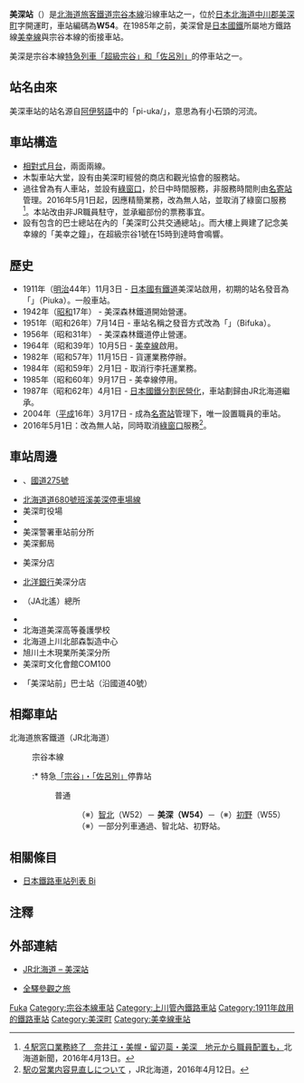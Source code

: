 {{noteTA
|T=zh-tw:美深車站;zh-cn:美深站;zh-hk:美深站;
|1=zh-tw:美深車站;zh-cn:美深站;zh-hk:美深站;
|2=zh-tw:南美深車站;zh-hk:南美深站;zh-cn:南美深站;
|3=zh-tw:初野車站;zh-hk:初野站;zh-cn:初野站;
|4=zh-tw:名寄車站;zh-hk:名寄站;zh-cn:名寄站;
}}
{{日本車站資訊
|公司色 =  #2cb431
|文字色 = 
|站名 = 美深站
|圖片 = JR-Bifuka-Station01.JPG
|pxl = 250px
|圖片說明 = 車站站房（攝於2019年4月）
|日文原名 = 美深
|平假名 = びふか
|羅馬拼音 = Bifuka
|前一站 = W52 [[智北站|智北]]
|前一站距離 = 5.0
|後一站距離 = 3.6
|後一站 = [[初野站|初野]] W55
|電報略號 = ヒカ
|車站編號 = {{車站編號c|brown|W54}}
|停站路線數 =
|所屬公司 = [[File:JR_logo_(hokkaido).svg|23px]][[北海道旅客鐵道|北海道旅客鐵道]]（JR北海道）
|所屬路線 = {{Color|#954a35|■}}[[宗谷本線|宗谷本線]]
|距離 = 98.3
|起點站 = [[旭川站|旭川]]
|所在地 = [[北海道|北海道]][[中川郡_(上川綜合振興局)|中川郡]][[美深町|美深町]]字開運町
|車站構造 = [[地面車站|地面車站]]
|月台配置 = 2面2線
|啟用年月日 = 1911年（明治44年）11月3日
|廢站年月日 = 
|上下車人次 = 114
|統計年度 = 2018年
|備註 = [[簡易委託站|簡易委託站]]
}}
{{日本車站資訊
|社色 = #ccc
|文字色 = #000
|站名 = 美深站
|日文原名 = 美深
|平假名 = びふか
|羅馬拼音 = Bifuka
|前一站 = 
|前一站距離 = 
|後一站距離 = 4.3
|後一站 = {{link-ja|東美深站|東美深駅|東美深}}
|電報略號 = 
|車站編號 = 
|停站路線數 =
|所屬公司 = [[日本國有鐵道|日本國有鐵道]]（國鐵）
|所屬路線 = [[美幸線|美幸線]]
|距離 = 0.0
|起點站 = '''美深'''
|所在地 = 
|車站構造 = [[地面車站|地面車站]]
|月台配置 = 
|啟用年月日 = 1964年（昭和39年）10月5日
|廢站年月日 = 1985年（昭和60年）9月17日
|上下車人次 = 
|統計年度 = 
|備註 =
}}
'''美深站'''（{{jpn|j=美深駅|hg=びふかえき|rm=Bifuka eki|f=y}}）是[[北海道旅客鐵道|北海道旅客鐵道]][[宗谷本線|宗谷本線]]沿線車站之一，位於[[日本|日本]][[北海道|北海道]][[中川郡_(上川綜合振興局)|中川郡]][[美深町|美深町]]字開運町，車站編碼為'''W54'''。在1985年之前，美深曾是[[日本國鐵|日本國鐵]]所屬地方鐵路線[[美幸線|美幸線]]與宗谷本線的銜接車站。

美深是宗谷本線[[特急列車|特急列車]][[超級宗谷號列車|「超級宗谷」和「佐呂別」]]的停車站之一。

==站名由來==
美深車站的站名源自[[阿伊努語|阿伊努語]]中的「pi-uka/{{lang|ja|ピウカ}}」，意思為有小石頭的河流。

==車站構造==
*[[相對式月台|相對式月台]]，兩面兩線。
*木製車站大堂，設有由美深町經營的商店和觀光協會的服務站。
*過往曾為有人車站，並設有[[綠窗口|綠窗口]]，於日中時間服務，非服務時間則由[[名寄站|名寄站]]管理。2016年5月1日起，因應精簡業務，改為無人站，並取消了綠窗口服務<ref>[https://archive.is/20160415141922/http://dd.hokkaido-np.co.jp/news/society/society/1-0258673.html ４駅窓口業務終了　奈井江・美幌・留辺蘂・美深　地元から職員配置も，]北海道新聞，2016年4月13日。{{ja}}</ref>。本站改由非JR職員駐守，並承繼部份的票務事宜。
*設有包含{{Link-ja|名士巴士|名士バス}}的巴士總站在內的「美深町公共交通總站」。而大樓上興建了記念美幸線的「美幸之鐘」，在超級宗谷1號在15時到達時會鳴響。

==歷史==
*1911年（[[明治|明治]]44年）11月3日 - [[日本國有鐵道|日本國有鐵道]]美深站啟用，初期的站名發音為「{{lang|ja|ぴうか}}」（Piuka）。一般車站。
*1942年（[[昭和|昭和]]17年） - 美深森林鐵道開始營運。
*1951年（昭和26年）7月14日 - 車站名稱之發音方式改為「{{lang|ja|びふか}}」（Bifuka）。
*1956年（昭和31年） - 美深森林鐵道停止營運。
*1964年（昭和39年）10月5日 - [[美幸線|美幸線]]啟用。
*1982年（昭和57年）11月15日 - 貨運業務停辦。
*1984年（昭和59年）2月1日 - 取消行李托運業務。
*1985年（昭和60年）9月17日 - 美幸線停用。
*1987年（昭和62年）4月1日 - [[日本國鐵分割民營化|日本國鐵分割民營化]]，車站劃歸由JR北海道繼承。
*2004年（[[平成|平成]]16年）3月17日 - 成為[[名寄站|名寄站]]管理下，唯一設置職員的車站。
* 2016年5月1日：改為無人站，同時取消[[綠窗口|綠窗口]]服務<ref>[http://www.jrhokkaido.co.jp/press/2016/160412-1.pdf 駅の営業内容見直しについて] {{Wayback|url=http://www.jrhokkaido.co.jp/press/2016/160412-1.pdf |date=20160413190242 }}，JR北海道，2016年4月12日。{{ja}}</ref>。

==車站周邊==
*{{Link-ja|國道40號|国道40号}}、[[國道275號|國道275號]]
*[[北海道道680號班溪美深停車場線|北海道道680號班溪美深停車場線]]
*美深町役場
*{{Link-ja|美深警署|美深警察署}}
*美深警署車站前分所
*美深郵局
*{{Link-ja|北星信用金庫|北星信用金庫}}美深分店
*[[北洋銀行|北洋銀行]]美深分店
*{{Link-ja|北遙農業協同組合|北はるか農業協同組合}}（JA北遙）總所
*{{Link-ja|北海道美深高等學校|北海道美深高等学校}}
*北海道美深高等養護學校
*北海道上川北部森製造中心
*旭川土木現業所美深分所
*美深町文化會館COM100
*{{Link-ja|名士巴士|名士バス}}「美深站前」巴士站（沿國道40號）

== 相鄰車站 ==
; 北海道旅客鐵道（JR北海道）
: {{Color|#954a35|■}}宗谷本線
::* 特急[[宗谷號列車|「宗谷」・「佐呂別」]]停靠站
:: 普通
::: （※）[[智北站|智北]]（W52）－ '''美深（W54）'''－（※）[[初野站|初野]]（W55）
::: （※）一部分列車通過、智北站、初野站。
:

==相關條目==
*[[日本鐵路車站列表_Bi|日本鐵路車站列表 Bi]]

==注釋==
{{reflist}}

== 外部連結 ==
* {{ja}}[http://www.jrhokkaido.co.jp/network/station/station.html#4485 JR北海道 – 美深站] {{Wayback|url=http://www.jrhokkaido.co.jp/network/station/station.html#4485 |date=20190202042725 }}
* {{ja}}[http://www.tsuchibuta.com/jr-hokkaido/souyaline/28bifuka/28bifuka.htm 全驛參觀之旅] {{Wayback|url=http://www.tsuchibuta.com/jr-hokkaido/souyaline/28bifuka/28bifuka.htm |date=20130429003156 }}

{{宗谷本線}}
{{美幸線}}
{{DEFAULTSORT:Bifuka}}
{{commonscat|Bifuka Station}}
[[Category:日本鐵路車站_Bi|Fuka]]
[[Category:宗谷本線車站|Category:宗谷本線車站]]
[[Category:上川管內鐵路車站|Category:上川管內鐵路車站]]
[[Category:1911年啟用的鐵路車站|Category:1911年啟用的鐵路車站]]
[[Category:美深町|Category:美深町]]
[[Category:美幸線車站|Category:美幸線車站]]